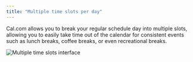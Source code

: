 ```yaml
---
title: "Multiple time slots per day"
---
```


Cal.com allows you to break your regular schedule day into multiple slots, allowing you to easily take time out of the calendar for consistent events such as lunch breaks, coffee breaks, or even recreational breaks.

<Frame>
<img src="/images/i1600x899-UbaoT5R8c9Dq_st91js.png" alt="Multiple time slots interface" />
</Frame>
